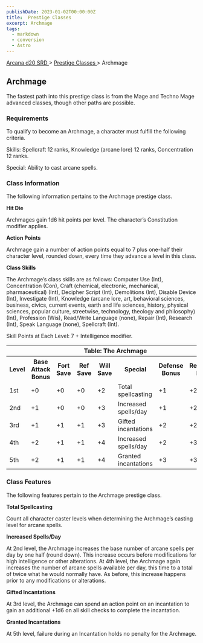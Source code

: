 ```yaml
---
publishDate: 2023-01-02T00:00:00Z
title:  Prestige Classes 
excerpt: Archmage
tags:
  - markdown
  - conversion
  - Astro
---
```


[ Arcana d20 SRD ](/#arcanaD20) > [ Prestige Classes ](arcana-d20-srd-prestige-classes-index) > Archmage

##  Archmage

The fastest path into this prestige class is from the Mage and Techno Mage
advanced classes, though other paths are possible.

###  Requirements

To qualify to become an Archmage, a character must fulfill the following
criteria.

Skills: Spellcraft 12 ranks, Knowledge (arcane lore) 12 ranks, Concentration
12 ranks.

Special: Ability to cast arcane spells.

###  Class Information

The following information pertains to the Archmage prestige class.

**Hit Die**

Archmages gain 1d6 hit points per level. The character’s Constitution modifier
applies.

**Action Points**

Archmage gain a number of action points equal to 7 plus one-half their
character level, rounded down, every time they advance a level in this class.

**Class Skills**

The Archmage’s class skills are as follows: Computer Use (Int), Concentration
(Con), Craft (chemical, electronic, mechanical, pharmaceutical) (Int),
Decipher Script (Int), Demolitions (Int), Disable Device (Int), Investigate
(Int), Knowledge (arcane lore, art, behavioral sciences, business, civics,
current events, earth and life sciences, history, physical sciences, popular
culture, streetwise, technology, theology and philosophy) (Int), Profession
(Wis), Read/Write Language (none), Repair (Int), Research (Int), Speak
Language (none), Spellcraft (Int).

Skill Points at Each Level: 7 + Intelligence modifier.


<table> <tr> <th colspan="8"> Table: The Archmage </th> </tr> <tr> <th> Level </th> <th> Base Attack Bonus </th> <th> Fort Save </th> <th> Ref Save </th> <th> Will Save </th> <th> Special </th> <th> Defense Bonus </th> <th> Reputation Bonus </th> </tr> <tr> <td> 1st </td> <td> +0 </td> <td> +0 </td> <td> +0 </td> <td> +2 </td> <td> Total spellcasting </td> <td> +1 </td> <td> +2 </td> </tr> <tr class="shaded"> <td> 2nd </td> <td> +1 </td> <td> +0 </td> <td> +0 </td> <td> +3 </td> <td> Increased spells/day </td> <td> +1 </td> <td> +2 </td> </tr> <tr> <td> 3rd </td> <td> +1 </td> <td> +1 </td> <td> +1 </td> <td> +3 </td> <td> Gifted incantations </td> <td> +2 </td> <td> +2 </td> </tr> <tr class="shaded"> <td> 4th </td> <td> +2 </td> <td> +1 </td> <td> +1 </td> <td> +4 </td> <td> Increased spells/day </td> <td> +2 </td> <td> +3 </td> </tr> <tr> <td> 5th </td> <td> +2 </td> <td> +1 </td> <td> +1 </td> <td> +4 </td> <td> Granted incantations </td> <td> +3 </td> <td> +3 </td> </tr> </table>


###  Class Features

The following features pertain to the Archmage prestige class.

**Total Spellcasting**

Count all character caster levels when determining the Archmage’s casting
level for arcane spells.

**Increased Spells/Day**

At 2nd level, the Archmage increases the base number of arcane spells per day
by one half (round down). This increase occurs before modifications for high
intelligence or other alterations. At 4th level, the Archmage again increases
the number of arcane spells available per day, this time to a total of twice
what he would normally have. As before, this increase happens prior to any
modifications or alterations.

**Gifted Incantations**

At 3rd level, the Archmage can spend an action point on an incantation to gain
an additional +1d6 on all skill checks to complete the incantation.

**Granted Incantations**

At 5th level, failure during an Incantation holds no penalty for the Archmage.

